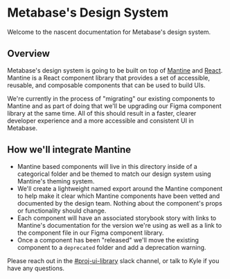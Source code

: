 
<Meta title="Intro" />

# Metabase's Design System

Welcome to the nascent documentation for Metabase's design system.

## Overview

Metabase's design system is going to be built on top of [Mantine](https://mantine.dev) and [React](https://reactjs.org/). Mantine is a React component library that provides a set of accessible, reusable, and composable components that can be used to build UIs.

We're currently in the process of "migrating" our existing components to Mantine and as part of doing that we'll be upgrading our Figma component library at the same time. All of this should result in a faster, clearer developer experience and a more accessible and consistent UI in Metabase.

## How we'll integrate Mantine

- Mantine based components will live in this directory inside of a categorical folder and be themed to match our design system using Mantine's theming system.
- We'll create a lightweight named export around the Mantine component to help make it clear which Mantine components have been vetted and documented by the design team. Nothing about the component's props or functionality should change.
- Each component will have an associated storybook story with links to Mantine's documentation for the version we're using as well as a link to the component file in our Figma component library.
- Once a component has been "released" we'll move the existing component to a `deprecated` folder and add a deprecation warning.

Please reach out in the [#proj-ui-library](https://metaboat.slack.com/archives/C057WD5L0JG) slack channel, or talk to Kyle if you have any questions.
